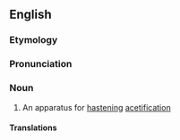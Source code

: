 {{also|acétifier}}
==English==

===Etymology===
{{suffix|en|acetify|er|id2=agent noun}}

===Pronunciation===
{{rfp|en}}

===Noun===
{{en-noun}}

# An apparatus for [[hastening]] [[acetification]]
#: {{rfquotek|en|Knight}}

====Translations====
{{trans-top|apparatus for hastening acetification}}
{{trans-mid}}
{{trans-bottom}}